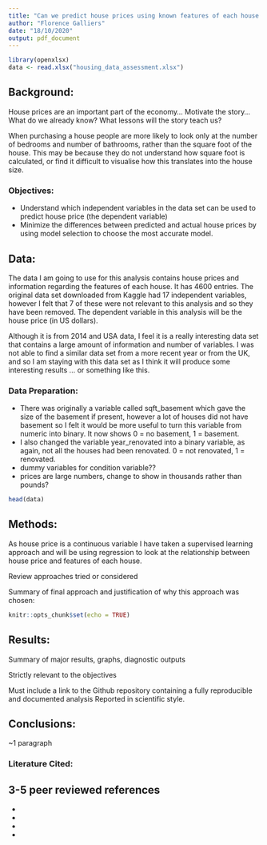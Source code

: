 ```yaml
---
title: "Can we predict house prices using known features of each house and a supervised learning approach?"
author: "Florence Galliers"
date: "18/10/2020"
output: pdf_document
---
```

```r
library(openxlsx) 
data <- read.xlsx("housing_data_assessment.xlsx")
```

## Background:
House prices are an important part of the economy...
Motivate the story...
What do we already know?
What lessons will the story teach us?

When purchasing a house people are more likely to look only at the number of bedrooms and number of bathrooms, rather than the square foot of the house. This may be because they do not understand how square foot is calculated, or find it difficult to visualise how this translates into the house size. 

### Objectives:
- Understand which independent variables in the data set can be used to predict house price (the dependent variable)
- Minimize the differences between predicted and actual house prices by using 
model selection to choose the most accurate model.

## Data:
The data I am going to use for this analysis contains house prices and information regarding 
the features of each house. It has 4600 entries. The original data set downloaded from 
Kaggle had 17 independent variables, however I felt that 7 of these were 
not relevant to this analysis and so they have been removed. The dependent 
variable in this analysis will be the house price (in US dollars). 

Although it is from 2014 and USA data, I feel it is a really interesting data set that contains a large amount of information and number of variables. I was not able to find a similar data set from a more recent year or from the UK, and so I am staying with this data set as I think it will produce some interesting results ... or something like this.


### Data Preparation:
- There was originally a variable called sqft_basement which gave the size of the basement if present, 
however a lot of houses did not have basement so I felt it would be more useful to turn this variable from numeric 
into binary. It now shows 0 = no basement, 1 = basement.
- I also changed the variable year_renovated into a binary variable, as again, not all the houses had been renovated. 0 = not renovated, 1 = renovated.
- dummy variables for condition variable??
- prices are large numbers, change to show in thousands rather than pounds?

```r
head(data)
```


## Methods:
As house price is a continuous variable I have taken a supervised learning approach
and will be using regression to look at the relationship between house price
and features of each house.

Review approaches tried or considered

Summary of final approach and justification of why this approach was chosen:


```r
knitr::opts_chunk$set(echo = TRUE)

```


## Results:

Summary of major results, graphs, diagnostic outputs

Strictly relevant to the objectives

Must include a link to the Github repository containing a fully reproducible and documented analysis
Reported in scientific style.



## Conclusions:

~1 paragraph


### Literature Cited:
3-5 peer reviewed references
-
-
-
-
-